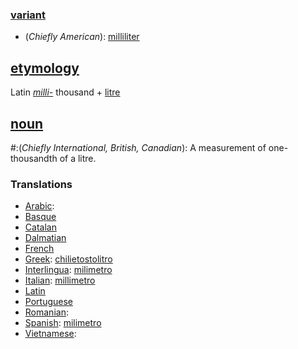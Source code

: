 ===[[variant]]===

* (''Chiefly American''): [[milliliter]]

==[[etymology]]==

Latin ''[[milli-]]'' thousand + [[litre]]

==[[noun]]==

#:(''Chiefly International, British, Canadian''): A measurement of one-thousandth of a litre.

===Translations===

*[[Arabic]]: 
*[[Basque]]
*[[Catalan]]
*[[Dalmatian language|Dalmatian]]
*[[French]]
*[[Greek]]: [[chilietostolitro]]
*[[Interlingua]]: [[milimetro]]
*[[Italian]]: [[millimetro]]
*[[Latin]]
*[[Portuguese]]
*[[Romanian]]:
*[[Spanish]]: [[milimetro]]
*[[Vietnamese]]: